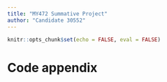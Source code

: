 ```yaml
---
title: "MY472 Summative Project"
author: "Candidate 30552"
---
```


```r
knitr::opts_chunk$set(echo = FALSE, eval = FALSE)
```

# Code appendix
```r

```